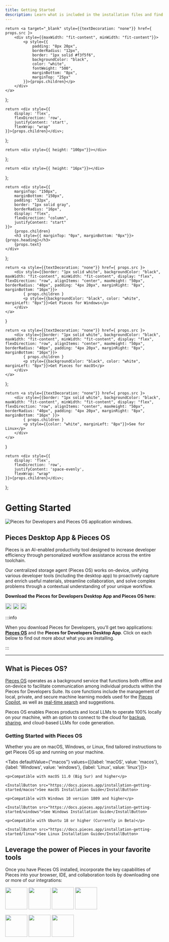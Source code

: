 ```yaml
---
title: Getting Started
description: Learn what is included in the installation files and find the right set of instructions for your operating system.
---
```



<link rel="canonical" href="https://docs.pieces.app/installation-getting-started/what-am-i-installing" />

    return <a target="_blank" style={{textDecoration: "none"}} href={ props.src }>
        <div style={{maxWidth: "fit-content", minWidth: "fit-content"}}>
            <p style={{
                padding: "8px 20px",
                borderRadius: "12px",
                border: "1px solid #f3f5f6",
                backgroundColor: "black",
                color: "white",
                fontWeight: "500",
                marginBottom: "8px",
                marginTop: "25px"
            }}>{props.children}</p>
        </div>
    </a>
};

    return <div style={{
        display: 'flex',
        flexDirection: 'row',
        justifyContent: 'start',
        flexWrap: "wrap"
    }}>{props.children}</div>;
};

    return <div style={{ height: "100px"}}></div>
};

    return <div style={{ height: "16px"}}></div>
};

    return <div style={{
        marginTop: "150px",
        marginBottom: "150px",
        padding: "32px",
        border: "1px solid gray",
        borderRadius: "16px",
        display: "flex",
        flexDirection: "column",
        justifyContent: "start"
    }}>
        {props.children}
        <h3 style={{ marginTop: "0px", marginBottom: "0px"}}>{props.heading}</h3>
        {props.text}
    </div>
};

    return <a style={{textDecoration: "none"}} href={ props.src }>
        <div style={{border: "1px solid white", backgroundColor: "black", maxWidth: "fit-content", minWidth: "fit-content", display: "flex", flexDirection: "row", alignItems: "center", maxHeight: "50px", borderRadius: "40px", padding: "4px 20px", marginRight: "8px", marginBottom: "16px"}}>
            { props.children }
            <p style={{backgroundColor: "black", color: "white", marginLeft: "8px"}}>Get Pieces for Windows</p>
        </div>
    </a>
}

    return <a style={{textDecoration: "none"}} href={ props.src }>
        <div style={{border: "1px solid white", backgroundColor: "black", maxWidth: "fit-content", minWidth: "fit-content", display: "flex", flexDirection: "row", alignItems: "center", maxHeight: "50px", borderRadius: "40px", padding: "4px 20px", marginRight: "8px", marginBottom: "16px"}}>
            { props.children }
            <p style={{backgroundColor: "black", color: "white", marginLeft: "8px"}}>Get Pieces for macOS</p>
        </div>
    </a>
};

    return <a style={{textDecoration: "none"}} href={ props.src }>
        <div style={{border: "1px solid white", backgroundColor: "black", maxWidth: "fit-content", minWidth: "fit-content", display: "flex", flexDirection: "row", alignItems: "center", maxHeight: "50px", borderRadius: "40px", padding: "4px 20px", marginRight: "8px", marginBottom: "16px" }}>
            { props.children }
            <p style={{color: "white", marginLeft: "8px"}}>See for Linux</p>
        </div>
    </a>
}

    return <div style={{
        display: 'flex',
        flexDirection: 'row',
        justifyContent: 'space-evenly',
        flexWrap: "wrap"
    }}>{props.children}</div>;
};

# Getting Started

![Pieces for Developers and Pieces OS application windows.](/assets/getting_started.png)

## Pieces Desktop App & Pieces OS

Pieces is an AI-enabled productivity tool designed to increase developer efficiency through personalized workflow assistance across the entire toolchain.

Our centralized storage agent (Pieces OS) works on-device, unifying various developer tools (including the desktop app) to proactively capture and enrich useful materials, streamline collaboration, and solve complex problems through a contextual understanding of your unique workflow.

**Download the Pieces for Developers Desktop App and Pieces OS here:**

<GridFlexRow>
    <InstallButtonWindows src="/installation-getting-started/windows">
        <img width="20px" src={'/assets/windows_logo_old.png'} />
    </InstallButtonWindows>
    <InstallButtonMac src="/installation-getting-started/macos">
        <Image width="20px" src={"/assets/mac_os.png"} />
    </InstallButtonMac>
    <InstallButtonLinux src="/installation-getting-started/linux">
        <Image width="20px"src={"/assets/linux_logo.png"} />
    </InstallButtonLinux>
</GridFlexRow>

<MiniSpacer></MiniSpacer>

:::info

When you download Pieces for Developers, you'll get two applications: **[Pieces OS](/installation-getting-started/pieces-os)** and the **Pieces for Developers Desktop App**. Click on each below to find out more about what you are installing.

:::

<MiniSpacer></MiniSpacer>

[//]: # (<Accordion title={"Pieces for Developers | Pieces OS"}>)

[//]: # (    **[Pieces OS]&#40;/installation-getting-started/pieces-os&#41;** is our background service that runs offline and on-device. It's **required** to enable:)

[//]: # (    - Individual products in the Pieces for Developers Suite to communicate)

[//]: # (    - Local, Private, and Secure Machine Learning Models)

[//]: # (    - Real-Time Search and Suggestions)

[//]: # (</Accordion>)

<MiniSpacer></MiniSpacer>

[//]: # (<Accordion title={"Pieces for Developers | Desktop Application"}>)

[//]: # (    **Pieces Desktop** is our flagship desktop application. It's a visual GUI that gives you the best experience with your snippets by allowing you to:)

[//]: # (    - Navigate snippets visually through the Gallery or List Views)

[//]: # (    - Transform snippets from one language to another)

[//]: # (    - Sort Snippets by AI-suggested usefulness)

[//]: # (    - Describe a snippet to get a solution to an answer)

[//]: # (    - Manage your custom cloud domain)

[//]: # (    - and so much more!)

[//]: # (</Accordion>)

---

## What is Pieces OS?

[Pieces OS](/installation-getting-started/pieces-os) operates as a background service that functions both offline and on-device to facilitate communication among individual products within the Pieces for Developers Suite. Its core functions include the management of local, private, and secure machine learning models used for the [Pieces Copilot](https://docs.pieces.app/features/pieces-copilot), as well as [real-time search](https://docs.pieces.app/features/search-modes) and suggestions.

Pieces OS enables Pieces products and local LLMs to operate 100% locally on your machine, with an option to connect to the cloud for [backup](https://docs.pieces.app/features/back-up-and-restore), [sharing](https://docs.pieces.app/features/one-click-snippet-sharing), and cloud-based LLMs for code generation.

### Getting Started with Pieces OS

Whether you are on macOS, Windows, or Linux, find tailored instructions to get Pieces OS up and running on your machine.

<Tabs defaultValue={"macos"} values={[{label: 'macOS', value: 'macos'}, {label: 'Windows', value: 'windows'}, {label: 'Linux', value: 'linux'}]}>

  <TabItem value="macos">

    <p>Compatible with macOS 11.0 (Big Sur) and higher</p>

    <InstallButton src="https://docs.pieces.app/installation-getting-started/macos">See macOS Installation Guide</InstallButton>

  </TabItem>

  <TabItem value="windows">

    <p>Compatible with Windows 10 version 1809 and higher</p>

    <InstallButton src="https://docs.pieces.app/installation-getting-started/windows">See Windows Installation Guide</InstallButton>

  </TabItem>

  <TabItem value="linux">

    <p>Compatible with Ubuntu 18 or higher (Currently in Beta)</p>

    <InstallButton src="https://docs.pieces.app/installation-getting-started/linux">See Linux Installation Guide</InstallButton>

  </TabItem>

</Tabs>

## Leverage the power of Pieces in your favorite tools

Once you have Pieces OS installed, incorporate the key capabilities of Pieces into your browser, IDE, and collaboration tools by downloading one or more of our integrations:

<GridFlexSpaceEvenlyRow>
    <a href="/extensions-plugins/chrome"><Image width="70px" src="/assets/chrome_logo.png" /></a>
    <a href="/extensions-plugins/jetbrains"><Image width="70px" src="/assets/jetbrains_logo.png" /></a>
    <a href="/extensions-plugins/vscode"><Image width="70px" src="/assets/vscode_logo.png" /></a>
    <a href="/extensions-plugins/edge"><Image width="70pxx" src="/assets/edge_logo.png" /></a>
</GridFlexSpaceEvenlyRow>

<MiniSpacer></MiniSpacer>

<GridFlexSpaceEvenlyRow>
    <a href="/extensions-plugins/teams"><Image width="70px" src="/assets/teams_logo.png" /></a>
    <a href="/extensions-plugins/obsidian"><Image width="70px" src="/assets/obsidian_logo.png" /></a>
    <a href="/extensions-plugins/jupyterlab"><Image width="70px" src="/assets/jupyterlab_logo.png" /></a>
</GridFlexSpaceEvenlyRow>
